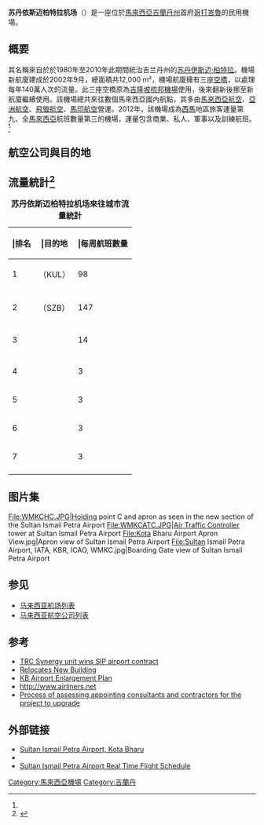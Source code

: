 {{expand language|en}}{{Infobox airport
|name = 苏丹依斯迈柏特拉机场<br>Sultan Ismail Petra Airport<br>Lapangan Terbang Sultan Ismail Petra<br>لاڤڠن تربڠ سلطان اسماعيل ڤيتر
|nativename-r = 
|image = File:Sultan Ismail Petra Airport, IATA, KBR, ICAO, WMKC.jpg
|IATA = KBR
|ICAO = WMKC
|type = 民用
|owner = [[国库控股|国库控股]]（[[马来西亚政府|马来西亚政府]] )
|operator = [[马来西亚机场控股集团|马来西亚机场控股集团]] ( MAHB )
|city-served = {{MAS}}{{Kelantan}}[[哥打峇鲁|哥打峇鲁]]
|location = {{MAS}}{{Kelantan}}[[彭加兰芝柏|彭加兰芝柏]]
| hub =
<div>
* [[亞洲航空|亞洲航空]]
* [[飛螢航空|飛螢航空]]
* [[馬印航空|馬印航空]]
</div>
| timezone = [[马来西亚标准时间|马来西亚标准时间]]
| utc = [[UTC+08:00|UTC+08:00]]
| elevation-f = 16
|coordinates =
 {{coord|06|09|58|N|102|17|33|E|region:MY|display=inline,title}}
|website ={{URL|sultanismailpetra.com}}
| pushpin_map = Malaysia West
| pushpin_map_caption = 机场位于[[马来西亚半岛|东海岸]]的位置
| pushpin_label = WMKC
|website =
|metric-rwy = y
|r1-number = 10/28
|r1-length-m = 2,400
|r1-surface = [[瀝青|瀝青]]
| stat-year = 2015
| stat1-header = 乘客流量
| stat1-data = 2,063,747 ({{increase}} 14.6%)
| stat2-header = Airfreight (吨)
| stat2-data = 1,003 ({{increase}} 152.5%)
| stat3-header = Aircraft movements
| stat3-data = 42,810 ({{decrease}} 4.1%)
|footnotes = Sources: official website<ref name=MAHB>[http://www.malaysiaairports.com.my/index.php?option=com_content&view=article&id=14&Itemid=76 Sultan Ismail Petra Airport, Kota Bharu] {{Wayback|url=http://www.malaysiaairports.com.my/index.php?option=com_content&view=article&id=14&Itemid=76 |date=20171025023605 }} at [[Malaysia_Airports_Holdings_Berhad|Malaysia Airports Holdings Berhad]]</ref><br>[[Aeronautical_Information_Publication|AIP]] Malaysia<ref name=AIP>{{cite web |url=http://aip.dca.gov.my/aip%20pdf%20new/AIP%20SUPP/AIPSUPP%20201112.pdf |title=AIP Supplement Malaysia |publisher=Department of Civil Aviation Malaysia |date=14 July 2011 |accessdate=25 January 2016 |archive-date=2016-03-04 |archive-url=https://web.archive.org/web/20160304190110/http://aip.dca.gov.my/aip%20pdf%20new/AIP%20SUPP/AIPSUPP%20201112.pdf |dead-url=no }}</ref>
}}
'''苏丹依斯迈柏特拉机场'''（{{airport codes|KBR|WMKC}}）是一座位於[[馬來西亞|馬來西亞]][[吉蘭丹州|吉蘭丹州]]首府[[哥打峇魯|哥打峇魯]]的民用機場。

==概要==
其名稱來自於於1980年至2010年此期間統治吉兰丹州的[[苏丹伊斯迈·柏特拉|苏丹伊斯迈·柏特拉]]。機場新航廈建成於2002年9月，總面積共12,000 m²，機場航廈擁有三座[[空橋|空橋]]，以處理每年140萬人次的流量。此三座空橋原為[[吉隆坡|吉隆坡]][[梳邦機場|梳邦機場]]使用，後來翻新後挪至新航廈繼續使用。該機場總共來往數個馬來西亞國內航點，其多由[[馬來西亞航空|馬來西亞航空]]、[[亞洲航空|亞洲航空]]、[[飛螢航空|飛螢航空]]、[[馬印航空|馬印航空]]營運。2012年，該機場成為[[西馬|西馬]]地區旅客運量第九、全[[馬來西亞|馬來西亞]]航班數量第三的機場，運量包含商業、私人、軍事以及訓練航班。<ref name=MAHB />

==航空公司與目的地==
{{Airport-dest-list
|{{nowrap|{{flagicon|MAS}} [[馬來西亞航空|馬來西亞航空]]（MH）}}<br> 〔[[寰宇一家|寰宇一家]]〕 | [[吉隆坡国际机场|吉隆坡－國際]]
|{{flagicon|MAS}} [[亞洲航空|亞洲航空]]（AK） | [[吉隆坡国际机场|吉隆坡－國際]]、[[亚庇国际机场|亞庇]]、[[古晋国际机场|古晉]]
|{{flagicon|MAS}} [[馬印航空|馬印航空]]（OD） | [[梳邦机场|吉隆坡－梳邦]]、[[马六甲国际机场|马六甲]]
|{{flagicon|MAS}} [[飛螢航空|飛螢航空]]（FY） | [[梳邦机场|吉隆坡－梳邦]]、[[槟城国际机场|檳城]]、[[士乃国际机场|新山]]<ref>{{Cite web |url=https://www.fireflyz.com.my/firefly-opens-kota-bharu-johor-bahru-connections |title=存档副本 |access-date=2020-05-04 |archive-date=2020-09-19 |archive-url=https://web.archive.org/web/20200919183603/https://www.fireflyz.com.my/firefly-opens-kota-bharu-johor-bahru-connections |dead-url=no }}</ref>
|{{flagicon|SIN}} [[酷航|酷航]]（TR）| [[新加坡樟宜機場|新加坡]]
}}

==流量統計<ref name="Ref_al">{{cite web|url=http://ir.chartnexus.com/malaysiaairports/doc/ar/ar2012.pdf|title=MAHB Annual Report 2012|publisher=MAHB|accessdate=6 September 2013|deadurl=yes|archiveurl=https://web.archive.org/web/20130424211155/http://ir.chartnexus.com/malaysiaairports/doc/ar/ar2012.pdf|archivedate=2013年4月24日}}</ref>==
<center>
{|class="wikitable sortable" style="font-size:89%;width:; align=center"
|+ '''苏丹依斯迈柏特拉机场來往城市流量統計'''
|- bgcolor=darkgrey
! |排名|| |目的地|| |每周航班數量
|-
|1
|{{Flag|Kuala Lumpur}}（KUL）
|98
|-
|-
|2
|{{Flag|Selangor}}（SZB）
|147
|-
|-
|3
|{{Flag|Penang}}
|14
|-
|-
|4
|{{Flag|Johor}}
|3
|-
|5
|{{Flag|Sabah}}
|3
|-
|6
|{{Flag|Sarawak}}
|3
|-

|7
|{{Flag|Malacca}}
|3
|-
|}
</center>

==图片集==
<gallery>
File:WMKCHC.JPG|Holding point C and apron as seen in the new section of the Sultan Ismail Petra Airport
File:WMKCATC.JPG|[[Air_Traffic_Controller|Air Traffic Controller]] tower at Sultan Ismail Petra Airport
File:Kota Bharu Airport Apron View.jpg|Apron view of Sultan Ismail Petra Airport
File:Sultan Ismail Petra Airport, IATA, KBR, ICAO, WMKC.jpg|Boarding Gate view of Sultan Ismail Petra Airport
</gallery>

==参见==
{{Portal|马来西亚|航空}}
*[[马来西亚机场列表|马来西亚机场列表]]
*[[马来西亚航空公司列表|马来西亚航空公司列表]]

==参考==
<references />
* [http://biz.thestar.com.my/news/story.asp?file=/2010/5/20/business/6300059&sec=business TRC Synergy unit wins SIP airport contract] {{Wayback|url=http://biz.thestar.com.my/news/story.asp?file=%2F2010%2F5%2F20%2Fbusiness%2F6300059&sec=business |date=20120515215409 }}
* [http://www.malaysiaairports.com.my/view.php?ch=30&pg=110&ac=6&fname=attach&dbIndex=0 Relocates New Building]{{dead link|date=October 2017 |bot=InternetArchiveBot }}
* [http://muhammadismailibrahim.files.wordpress.com/2011/01/kb-new-airport-plan.jpg KB Airport Enlargement Plan] {{Wayback|url=http://muhammadismailibrahim.files.wordpress.com/2011/01/kb-new-airport-plan.jpg |date=20120330223154 }}
* [http://www.airliners.net/photo//0997391/&sid=538f47ba07b58a66a84d6f1fdb5ee9c8 http://www.airliners.net] {{Wayback|url=http://www.airliners.net/photo//0997391/%26sid%3D538f47ba07b58a66a84d6f1fdb5ee9c8 |date=20160303171551 }}
* [http://www.bernama.com/bernama/v8/bm/ge/newsgeneral.php?id=1199481 Process of assessing,appointing consultants and contractors for the project to upgrade ] {{Wayback|url=http://www.bernama.com/bernama/v8/bm/ge/newsgeneral.php?id=1199481 |date=20180118181744 }}

==外部链接==
{{commons category|Sultan Ismail Petra Airport}}
* [http://www.malaysiaairports.com.my/index.php?ch=17&pg=55&ac=182 Sultan Ismail Petra Airport, Kota Bharu] {{Wayback|url=http://www.malaysiaairports.com.my/index.php?ch=17&pg=55&ac=182 |date=20181115050800 }}
* {{NWS-current|WMKC}}
* [http://www.flightstats.com/go/FlightStatus/flightStatusByAirport.do?airport=(KBR)+Pengkalan+Chepa+Airport%2C+Kota+Bharu%2C+MY&airportQueryDate=2010-12-21&airportQueryTime=-1&airlineToFilter=&airportQueryType=0&x=10&y=4/ Sultan Ismail Petra Airport Real Time Flight Schedule] {{Wayback|url=http://www.flightstats.com/go/FlightStatus/flightStatusByAirport.do?airport=%28KBR%29+Pengkalan+Chepa+Airport%2C+Kota+Bharu%2C+MY&airportQueryDate=2010-12-21&airportQueryTime=-1&airlineToFilter=&airportQueryType=0&x=10&y=4%2F |date=20160304111759 }}

{{马来西亚机场}}
{{东海岸经济特区}}

[[Category:馬來西亞機場|Category:馬來西亞機場]]
[[Category:吉蘭丹|Category:吉蘭丹]]
